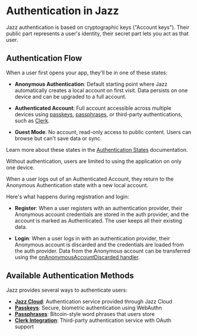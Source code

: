 

# Authentication in Jazz

Jazz authentication is based on cryptographic keys ("Account keys"). Their public part represents a user's identity, their secret part lets you act as that user.

## Authentication Flow

When a user first opens your app, they'll be in one of these states:

- **Anonymous Authentication**: Default starting point where Jazz automatically creates a local account on first visit. Data persists on one device and can be upgraded to a full account.

- **Authenticated Account**: Full account accessible across multiple devices using [passkeys](./passkey), [passphrases](./passphrase), or third-party authentications, such as [Clerk](./clerk).

- **Guest Mode**: No account, read-only access to public content. Users can browse but can't save data or sync.

Learn more about these states in the [Authentication States](./authentication-states) documentation.

Without authentication, users are limited to using the application on only one device.

When a user logs out of an Authenticated Account, they return to the Anonymous Authentication state with a new local account.

Here's what happens during registration and login:

- **Register**: When a user registers with an authentication provider, their Anonymous account credentials are stored in the auth provider, and the account is marked as Authenticated. The user keeps all their existing data.

- **Login**: When a user logs in with an authentication provider, their Anonymous account is discarded and the credentials are loaded from the auth provider. Data from the Anonymous account can be transferred using the [onAnonymousAccountDiscarded handler](./authentication-states#migrating-data-from-anonymous-to-authenticated-account).

## Available Authentication Methods

Jazz provides several ways to authenticate users:

- [**Jazz Cloud**](./jazz-cloud): Authentication service provided through Jazz Cloud
- [**Passkeys**](./passkey): Secure, biometric authentication using WebAuthn
- [**Passphrases**](./passphrase): Bitcoin-style word phrases that users store
- [**Clerk Integration**](./clerk): Third-party authentication service with OAuth support
